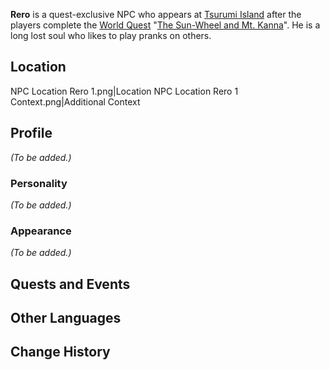 {{Meta
<!-- Remove this template after adding the missing info -->
|missing_NPC_profile  = yes
}}
{{Character Infobox
|type             = Quest NPC
|type2            = Deceased Characters
|image            = NPC Rero.png
|region           = Inazuma
}}
'''Rero''' is a quest-exclusive NPC who appears at [[Tsurumi Island]] after the players complete the [[World Quest]] "[[The Sun-Wheel and Mt. Kanna]]". He is a long lost soul who likes to play pranks on others.

==Location==
<gallery>
NPC Location Rero 1.png|Location
NPC Location Rero 1 Context.png|Additional Context
</gallery>

==Profile==
<!-- detailed story/lore information goes here -->
''(To be added.)''

===Personality===
''(To be added.)''

===Appearance===
''(To be added.)''

==Quests and Events==
{{Quests and Events}}

==Other Languages==
{{Other Languages
|default_hidden = 1
|en      = Rero
|zhs     = 蛎罗
|zhs_rm  = Lìluó
|zht     = 蠣羅
|zht_rm  = Lìluó
|ja      = レロ
|ja_rm   = Rero
|ko      = 레로
|ko_rm   = Rero
|es      = Rero
|fr      = Rero
|ru      = Рэро
|th      = Rero
|vi      = Rero
|de      = Rero
|id      = Rero
|pt      = Rero
|tr      = Rero
|it      = Rero
}}

==Change History==
{{Change History|2.2}}